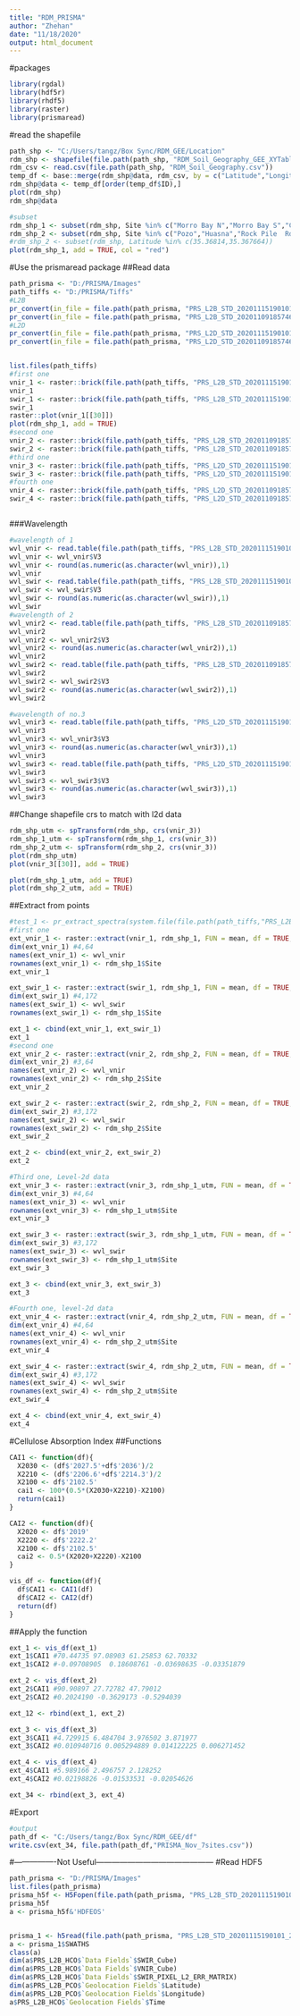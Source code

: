 ```yaml
---
title: "RDM_PRISMA"
author: "Zhehan"
date: "11/18/2020"
output: html_document
---
```


#packages
```r
library(rgdal)
library(hdf5r)
library(rhdf5)
library(raster)
library(prismaread)

```
#read the shapefile
```r
path_shp <- "C:/Users/tangz/Box Sync/RDM_GEE/Location"
rdm_shp <- shapefile(file.path(path_shp, "RDM_Soil_Geography_GEE_XYTableToPoint.shp"))
rdm_csv <- read.csv(file.path(path_shp, "RDM_Soil_Geography.csv"))
temp_df <- base::merge(rdm_shp@data, rdm_csv, by = c("Latitude","Longitude"))
rdm_shp@data <- temp_df[order(temp_df$ID),]
plot(rdm_shp)
rdm_shp@data

#subset 
rdm_shp_1 <- subset(rdm_shp, Site %in% c("Morro Bay N","Morro Bay S","Cal Poly- W6","Cal Poly-EU8-S"))
rdm_shp_2 <- subset(rdm_shp, Site %in% c("Pozo","Huasna","Rock Pile  Rd (Pozo-2)"))
#rdm_shp_2 <- subset(rdm_shp, Latitude %in% c(35.36814,35.367664))
plot(rdm_shp_1, add = TRUE, col = "red")
```

#Use the prismaread package
##Read data
```r
path_prisma <- "D:/PRISMA/Images"
path_tiffs <- "D:/PRISMA/Tiffs"
#L2B
pr_convert(in_file = file.path(path_prisma, "PRS_L2B_STD_20201115190101_20201115190105_0001.he5"), out_folder = path_tiffs, out_format = "GTiff", VNIR = TRUE, SWIR = TRUE, LATLON = TRUE, ANGLES = TRUE)
pr_convert(in_file = file.path(path_prisma, "PRS_L2B_STD_20201109185746_20201109185751_0001.he5"), out_folder = path_tiffs, out_format = "GTiff", VNIR = TRUE, SWIR = TRUE, LATLON = TRUE, ANGLES = TRUE)
#L2D
pr_convert(in_file = file.path(path_prisma, "PRS_L2D_STD_20201115190101_20201115190105_0001.he5"), out_folder = path_tiffs, out_format = "GTiff", VNIR = TRUE, SWIR = TRUE, LATLON = TRUE, ANGLES = TRUE)
pr_convert(in_file = file.path(path_prisma, "PRS_L2D_STD_20201109185746_20201109185751_0001.he5"), out_folder = path_tiffs, out_format = "GTiff", VNIR = TRUE, SWIR = TRUE, LATLON = TRUE, ANGLES = TRUE)


list.files(path_tiffs)
#first one 
vnir_1 <- raster::brick(file.path(path_tiffs, "PRS_L2B_STD_20201115190101_20201115190105_0001_HCO_VNIR.tif"))
vnir_1
swir_1 <- raster::brick(file.path(path_tiffs, "PRS_L2B_STD_20201115190101_20201115190105_0001_HCO_SWIR.tif"))
swir_1
raster::plot(vnir_1[[30]])
plot(rdm_shp_1, add = TRUE)
#second one 
vnir_2 <- raster::brick(file.path(path_tiffs, "PRS_L2B_STD_20201109185746_20201109185751_0001_HCO_VNIR.tif"))
swir_2 <- raster::brick(file.path(path_tiffs, "PRS_L2B_STD_20201109185746_20201109185751_0001_HCO_SWIR.tif"))
#third one 
vnir_3 <- raster::brick(file.path(path_tiffs, "PRS_L2D_STD_20201115190101_20201115190105_0001_HCO_VNIR.tif"))
swir_3 <- raster::brick(file.path(path_tiffs, "PRS_L2D_STD_20201115190101_20201115190105_0001_HCO_SWIR.tif"))
#fourth one 
vnir_4 <- raster::brick(file.path(path_tiffs, "PRS_L2D_STD_20201109185746_20201109185751_0001_HCO_VNIR.tif"))
swir_4 <- raster::brick(file.path(path_tiffs, "PRS_L2D_STD_20201109185746_20201109185751_0001_HCO_SWIR.tif"))



```
###Wavelength
```r
#wavelength of 1
wvl_vnir <- read.table(file.path(path_tiffs, "PRS_L2B_STD_20201115190101_20201115190105_0001_HCO_VNIR.wvl"))
wvl_vnir <- wvl_vnir$V3
wvl_vnir <- round(as.numeric(as.character(wvl_vnir)),1)
wvl_vnir
wvl_swir <- read.table(file.path(path_tiffs, "PRS_L2B_STD_20201115190101_20201115190105_0001_HCO_SWIR.wvl"))
wvl_swir <- wvl_swir$V3
wvl_swir <- round(as.numeric(as.character(wvl_swir)),1)
wvl_swir
#wavelength of 2
wvl_vnir2 <- read.table(file.path(path_tiffs, "PRS_L2B_STD_20201109185746_20201109185751_0001_HCO_VNIR.wvl"))
wvl_vnir2
wvl_vnir2 <- wvl_vnir2$V3
wvl_vnir2 <- round(as.numeric(as.character(wvl_vnir2)),1)
wvl_vnir2
wvl_swir2 <- read.table(file.path(path_tiffs, "PRS_L2B_STD_20201109185746_20201109185751_0001_HCO_SWIR.wvl"))
wvl_swir2
wvl_swir2 <- wvl_swir2$V3
wvl_swir2 <- round(as.numeric(as.character(wvl_swir2)),1)
wvl_swir2

#wavelength of no.3
wvl_vnir3 <- read.table(file.path(path_tiffs, "PRS_L2D_STD_20201115190101_20201115190105_0001_HCO_VNIR.wvl"))
wvl_vnir3
wvl_vnir3 <- wvl_vnir3$V3
wvl_vnir3 <- round(as.numeric(as.character(wvl_vnir3)),1)
wvl_vnir3
wvl_swir3 <- read.table(file.path(path_tiffs, "PRS_L2D_STD_20201115190101_20201115190105_0001_HCO_SWIR.wvl"))
wvl_swir3
wvl_swir3 <- wvl_swir3$V3
wvl_swir3 <- round(as.numeric(as.character(wvl_swir3)),1)
wvl_swir3

```

##Change shapefile crs to match with l2d data
```r
rdm_shp_utm <- spTransform(rdm_shp, crs(vnir_3))
rdm_shp_1_utm <- spTransform(rdm_shp_1, crs(vnir_3))
rdm_shp_2_utm <- spTransform(rdm_shp_2, crs(vnir_3))
plot(rdm_shp_utm)
plot(vnir_3[[30]], add = TRUE)

plot(rdm_shp_1_utm, add = TRUE)
plot(rdm_shp_2_utm, add = TRUE)
```

##Extract from points
```r
#test_1 <- pr_extract_spectra(system.file(file.path(path_tiffs,"PRS_L2B_STD_20201115190101_20201115190105_0001_HCO_VNIR.tif"),package = "prismaread"), system.file(file.path(path_shp, "RDM_Soil_Geography_GEE_XYTableToPoint.shp"), package = "prismaread"), id_field = "Field_ID")
#first one 
ext_vnir_1 <- raster::extract(vnir_1, rdm_shp_1, FUN = mean, df = TRUE, method = "simple")
dim(ext_vnir_1) #4,64
names(ext_vnir_1) <- wvl_vnir
rownames(ext_vnir_1) <- rdm_shp_1$Site
ext_vnir_1

ext_swir_1 <- raster::extract(swir_1, rdm_shp_1, FUN = mean, df = TRUE, method = "simple")
dim(ext_swir_1) #4,172
names(ext_swir_1) <- wvl_swir
rownames(ext_swir_1) <- rdm_shp_1$Site

ext_1 <- cbind(ext_vnir_1, ext_swir_1)
ext_1
#second one 
ext_vnir_2 <- raster::extract(vnir_2, rdm_shp_2, FUN = mean, df = TRUE, method = "simple")
dim(ext_vnir_2) #3,64
names(ext_vnir_2) <- wvl_vnir
rownames(ext_vnir_2) <- rdm_shp_2$Site
ext_vnir_2

ext_swir_2 <- raster::extract(swir_2, rdm_shp_2, FUN = mean, df = TRUE, method = "simple")
dim(ext_swir_2) #3,172
names(ext_swir_2) <- wvl_swir
rownames(ext_swir_2) <- rdm_shp_2$Site
ext_swir_2

ext_2 <- cbind(ext_vnir_2, ext_swir_2)
ext_2

#Third one, Level-2d data
ext_vnir_3 <- raster::extract(vnir_3, rdm_shp_1_utm, FUN = mean, df = TRUE, method = "simple")
dim(ext_vnir_3) #4,64
names(ext_vnir_3) <- wvl_vnir
rownames(ext_vnir_3) <- rdm_shp_1_utm$Site
ext_vnir_3

ext_swir_3 <- raster::extract(swir_3, rdm_shp_1_utm, FUN = mean, df = TRUE, method = "simple")
dim(ext_swir_3) #3,172
names(ext_swir_3) <- wvl_swir
rownames(ext_swir_3) <- rdm_shp_1_utm$Site
ext_swir_3

ext_3 <- cbind(ext_vnir_3, ext_swir_3)
ext_3

#Fourth one, level-2d data
ext_vnir_4 <- raster::extract(vnir_4, rdm_shp_2_utm, FUN = mean, df = TRUE, method = "simple")
dim(ext_vnir_4) #4,64
names(ext_vnir_4) <- wvl_vnir
rownames(ext_vnir_4) <- rdm_shp_2_utm$Site
ext_vnir_4

ext_swir_4 <- raster::extract(swir_4, rdm_shp_2_utm, FUN = mean, df = TRUE, method = "simple")
dim(ext_swir_4) #3,172
names(ext_swir_4) <- wvl_swir
rownames(ext_swir_4) <- rdm_shp_2_utm$Site
ext_swir_4

ext_4 <- cbind(ext_vnir_4, ext_swir_4)
ext_4

```

#Cellulose Absorption Index 
##Functions
```r
CAI1 <- function(df){
  X2030 <- (df$'2027.5'+df$'2036')/2
  X2210 <- (df$'2206.6'+df$'2214.3')/2
  X2100 <- df$'2102.5'
  cai1 <- 100*(0.5*(X2030+X2210)-X2100)
  return(cai1)
}

CAI2 <- function(df){
  X2020 <- df$'2019'
  X2220 <- df$'2222.2'
  X2100 <- df$'2102.5'
  cai2 <- 0.5*(X2020+X2220)-X2100
}

vis_df <- function(df){
  df$CAI1 <- CAI1(df)
  df$CAI2 <- CAI2(df)
  return(df)
}
```
##Apply the function
```r
ext_1 <- vis_df(ext_1)
ext_1$CAI1 #70.44735 97.08903 61.25853 62.70332
ext_1$CAI2 #-0.09708905  0.18608761 -0.03698635 -0.03351879

ext_2 <- vis_df(ext_2)
ext_2$CAI1 #90.90897 27.72782 47.79012
ext_2$CAI2 #0.2024190 -0.3629173 -0.5294039

ext_12 <- rbind(ext_1, ext_2)

ext_3 <- vis_df(ext_3)
ext_3$CAI1 #4.729915 6.484704 3.976502 3.871977
ext_3$CAI2 #0.010940716 0.005294889 0.014122225 0.006271452

ext_4 <- vis_df(ext_4)
ext_4$CAI1 #5.989166 2.496757 2.128252
ext_4$CAI2 #0.02198826 -0.01533531 -0.02054626

ext_34 <- rbind(ext_3, ext_4)
```
#Export 
```r
#output 
path_df <- "C:/Users/tangz/Box Sync/RDM_GEE/df"
write.csv(ext_34, file.path(path_df,"PRISMA_Nov_7sites.csv"))

```


#----------------Not Useful---------------------------------------------
#Read HDF5
```r
path_prisma <- "D:/PRISMA/Images"
list.files(path_prisma)
prisma_h5f <- H5Fopen(file.path(path_prisma, "PRS_L2B_STD_20201115190101_20201115190105_0001.he5"))
prisma_h5f
a <- prisma_h5f&'HDFEOS'


prisma_1 <- h5read(file.path(path_prisma, "PRS_L2B_STD_20201115190101_20201115190105_0001.he5"),name = "HDFEOS")
a <- prisma_1$SWATHS
class(a)
dim(a$PRS_L2B_HCO$`Data Fields`$SWIR_Cube)
dim(a$PRS_L2B_HCO$`Data Fields`$VNIR_Cube)
dim(a$PRS_L2B_HCO$`Data Fields`$SWIR_PIXEL_L2_ERR_MATRIX)
dim(a$PRS_L2B_PCO$`Geolocation Fields`$Latitude)
dim(a$PRS_L2B_PCO$`Geolocation Fields`$Longitude)
a$PRS_L2B_HCO$`Geolocation Fields`$Time

```

